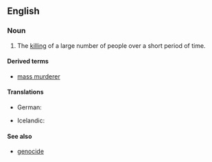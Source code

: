 ==English==
{{wikipedia}}
===Noun===
{{en-noun|sg=[[mass]] [[murder]]}}

# The [[killing]] of a large number of people over a short period of time.

====Derived terms====
*[[mass murderer]]

====Translations====
{{trans-top|successive killing of many people}}
*German: {{t-|de|Massenmord|m}}
{{trans-mid}}
*Icelandic: {{t-|is|fjöldamorð|n}}
{{trans-bottom}}

====See also====
*[[genocide]]